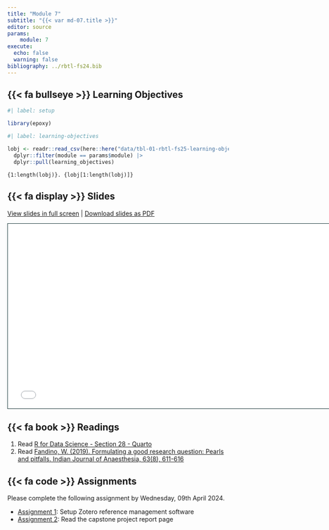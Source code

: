 ```yaml
---
title: "Module 7"
subtitle: "{{< var md-07.title >}}"
editor: source
params:
    module: 7
execute: 
  echo: false
  warning: false
bibliography: ../rbtl-fs24.bib
---
```



## {{< fa bullseye >}} Learning Objectives

```r
#| label: setup

library(epoxy)
```

```r
#| label: learning-objectives

lobj <- readr::read_csv(here::here("data/tbl-01-rbtl-fs25-learning-objectives.csv")) |> 
  dplyr::filter(module == params$module) |>
  dplyr::pull(learning_objectives)

```

```epoxy
{1:length(lobj)}. {lobj[1:length(lobj)]}
```

## {{< fa display >}} Slides

[View slides in full screen](../slides/lec-07-quarto.html) | [Download slides as PDF](https://github.com/rbtl-fs25/website/raw/main/slides/lec-07-quarto.pdf)

```{=html}
<iframe class="slide-deck" src="../slides/lec-07-quarto.html" height="420" width="747" style="border: 1px solid #123233;"></iframe>
```

## {{< fa book >}} Readings

1. Read [R for Data Science - Section 28 - Quarto](https://r4ds.hadley.nz/quarto)
2. Read [Fandino, W. (2019). Formulating a good research question: Pearls and pitfalls. Indian Journal of Anaesthesia, 63(8), 611-616](https://drive.google.com/file/d/1PKZDMm23e5n_22T9zHyRbtcQI2_7_-7G/view)

## {{< fa code >}} Assignments

Please complete the following assignment by Wednesday, 09th April 2024. 

-   [Assignment 1](../assignments/md-07/am-07-1-zotero.qmd): Setup Zotero reference management software
-   [Assignment 2](../../project/): Read the capstone project report page 

